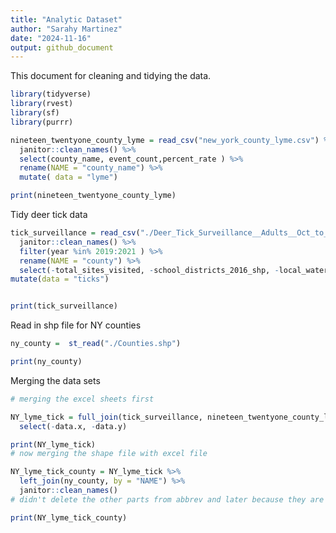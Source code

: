 ```yaml
---
title: "Analytic Dataset"
author: "Sarahy Martinez"
date: "2024-11-16"
output: github_document
---
```


This document for cleaning and tidying the data.

```r
library(tidyverse)
library(rvest)
library(sf)
library(purrr)
``` 

```r
nineteen_twentyone_county_lyme = read_csv("new_york_county_lyme.csv") %>% 
  janitor::clean_names() %>% 
  select(county_name, event_count,percent_rate ) %>% 
  rename(NAME = "county_name") %>% 
  mutate( data = "lyme")

print(nineteen_twentyone_county_lyme)

```


Tidy deer tick data 
```r

tick_surveillance = read_csv("./Deer_Tick_Surveillance__Adults__Oct_to_Dec__excluding_Powassan_virus__Beginning_2008_20241116.csv") %>% 
  janitor::clean_names() %>% 
  filter(year %in% 2019:2021 ) %>% 
  rename(NAME = "county") %>% 
  select(-total_sites_visited, -school_districts_2016_shp, -local_waterfront_revitalization_program_lwrp_communities, -new_york_zip_codes, -counties, -nys_senate_districts, -year) %>% 
mutate(data = "ticks")


print(tick_surveillance)

```

Read in shp file for NY counties 

```r
ny_county =  st_read("./Counties.shp") 

print(ny_county)

```

Merging the data sets 

```r

# merging the excel sheets first 

NY_lyme_tick = full_join(tick_surveillance, nineteen_twentyone_county_lyme, by = "NAME") %>% 
  select(-data.x, -data.y)

print(NY_lyme_tick)
# now merging the shape file with excel file 

NY_lyme_tick_county = NY_lyme_tick %>%
  left_join(ny_county, by = "NAME") %>% 
  janitor::clean_names()
# didn't delete the other parts from abbrev and later because they are part of the shapefile and if I delete I have to convert it to a dataframe making the shapefile no longer spatial. 

print(NY_lyme_tick_county)
```


